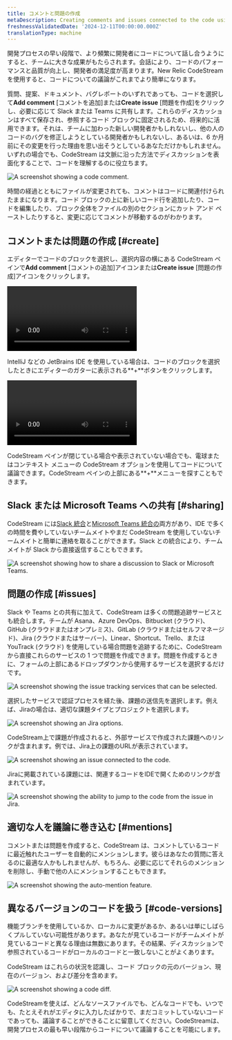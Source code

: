 ```yaml
---
title: コメントと問題の作成
metaDescription: Creating comments and issues connected to the code using New Relic CodeStream.
freshnessValidatedDate: '2024-12-11T00:00:00.000Z'
translationType: machine
---
```










開発プロセスの早い段階で、より頻繁に開発者にコードについて話し合うようにすると、チームに大きな成果がもたらされます。会話により、コードのパフォーマンスと品質が向上し、開発者の満足度が高まります。New Relic CodeStream を使用すると、コードについての議論がこれまでより簡単になります。

質問、提案、ドキュメント、バグレポートのいずれであっても、コードを選択して**Add comment** \[コメントを追加]または**Create issue** \[問題を作成]をクリックし、必要に応じて Slack または Teams に共有します。これらのディスカッションはすべて保存され、参照するコード ブロックに固定されるため、将来的に活用できます。それは、チームに加わった新しい開発者かもしれないし、他の人のコードのバグを修正しようとしている開発者かもしれないし、あるいは、6 か月前にその変更を行った理由を思い出そうとしているあなただけかもしれません。いずれの場合でも、CodeStream は文脈に沿った方法でディスカッションを表面化することで、コードを理解するのに役立ちます。

<img
  title="Code comment"
  alt="A screenshot showing a code comment."
  src={codestreamCommentGutterIcon}
/>

時間の経過とともにファイルが変更されても、コメントはコードに関連付けられたままになります。コード ブロックの上に新しいコード行を追加したり、コードを編集したり、ブロック全体をファイルの別のセクションにカット アンド ペーストしたりすると、変更に応じてコメントが移動するのがわかります。

## コメントまたは問題の作成 [#create]

エディターでコードのブロックを選択し、選択内容の横にある CodeStream ペインで**Add comment** \[コメントの追加]アイコンまたは**Create issue** \[問題の作成]アイコンをクリックします。

<Video
  type="wistia"
  id="6nrpzbdclg"
/>

IntelliJ などの JetBrains IDE を使用している場合は、コードのブロックを選択したときにエディターのガターに表示される**+**ボタンをクリックします。

<Video
  type="wistia"
  id="xortx4hitk"
/>

CodeStream ペインが閉じている場合や表示されていない場合でも、電球またはコンテキスト メニューの CodeStream オプションを使用してコードについて議論できます。CodeStream ペインの上部にある**+**メニューを探すこともできます。

## Slack または Microsoft Teams への共有 [#sharing]

CodeStream には[Slack 統合](/docs/codestream/code-discussion/slack-integration)と[Microsoft Teams 統合の](/docs/codestream/code-discussion/msteams-integration)両方があり、IDE で多くの時間を費やしていないチームメイトやまだ CodeStream を使用していないチームメイトと簡単に連絡を取ることができます。Slack との統合により、チームメイトが Slack から直接返信することもできます。

<img
  title="Sharing to Slack or Teams"
  alt="A screenshot showing how to share a discussion to Slack or Microsoft Teams."
  src={codestreamSharingOptions}
/>

## 問題の作成 [#issues]

Slack や Teams との共有に加えて、CodeStream は多くの問題追跡サービスとも統合します。チームが Asana、Azure DevOps、Bitbucket (クラウド)、GitHub (クラウドまたはオンプレミス)、GitLab (クラウドまたはセルフマネージド)、Jira (クラウドまたはサーバー)、Linear、Shortcut、Trello、または YouTrack (クラウド) を使用している場合問題を追跡するために、CodeStream から直接これらのサービスの 1 つで問題を作成できます。問題を作成するときに、フォームの上部にあるドロップダウンから使用するサービスを選択するだけです。

<img
  title="Issue tracking services"
  alt="A screenshot showing the issue tracking services that can be selected."
  src={codestreamIssueTrackingIntegrations}
/>

選択したサービスで認証プロセスを経た後、課題の送信先を選択します。例えば、Jiraの場合は、適切な課題タイプとプロジェクトを選択します。

<img
  title="Jira options"
  alt="A screenshot showing an Jira options."
  src={codestreamNewIssueJiraOptions}
/>

CodeStream上で課題が作成されると、外部サービスで作成された課題へのリンクが含まれます。例では、Jira上の課題のURLが表示されています。

<img
  title="An issue connected to the code."
  alt="A screenshot showing an issue connected to the code."
  src={codestreamIssueExample}
/>

Jiraに掲載されている課題には、関連するコードをIDEで開くためのリンクが含まれています。

<img
  title="Open in IDE from Jira"
  alt="A screenshot showing the ability to jump to the code from the issue in Jira."
  src={codestreamCodestreamIssueonJira}
/>

## 適切な人を議論に巻き込む [#mentions]

コメントまたは問題を作成すると、CodeStream は、コメントしているコードに最近触れたユーザーを自動的にメンションします。彼らはあなたの質問に答えるのに最適な人かもしれませんが、もちろん、必要に応じてそれらのメンションを削除し、手動で他の人にメンションすることもできます。

<img
  title="auto-mention"
  alt="A screenshot showing the auto-mention feature."
  src={codestreamComposeCodemark}
/>

## 異なるバージョンのコードを扱う [#code-versions]

機能ブランチを使用しているか、ローカルに変更があるか、あるいは単にしばらくプルしていない可能性があります。あなたが見ているコードがチームメイトが見ているコードと異なる理由は無数にあります。その結果、ディスカッションで参照されているコードがローカルのコードと一致しないことがよくあります。

CodeStream はこれらの状況を認識し、コード ブロックの元のバージョン、現在のバージョン、および差分を含めます。

<img
  title="version diff"
  alt="A screenshot showing a code diff."
  src={codestreamCodemarkWithCodeDiff}
/>

CodeStreamを使えば、どんなソースファイルでも、どんなコードでも、いつでも、たとえそれがエディタに入力したばかりで、まだコミットしていないコードであっても、議論することができることに留意してください。CodeStreamは、開発プロセスの最も早い段階からコードについて議論することを可能にします。